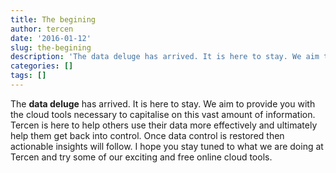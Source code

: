 ```yaml
---
title: The begining
author: tercen
date: '2016-01-12'
slug: the-begining
description: 'The data deluge has arrived. It is here to stay. We aim to provide you with the cloud tools necessary to capitalise on this vast amount of information. Tercen is here to help others use their data more effectively and ultimately help them get back into control. Once data control is restored then actionable insights will follow'
categories: []
tags: []
---
```


The __data deluge__ has arrived. It is here to stay. We aim to provide you with the cloud tools necessary to capitalise on this vast amount of information. Tercen is here to help others use their data more effectively and ultimately help them get back into control. Once data control is restored then actionable insights will follow. 
I hope you stay tuned to what we are doing at Tercen and try some of our exciting and free online cloud tools.
